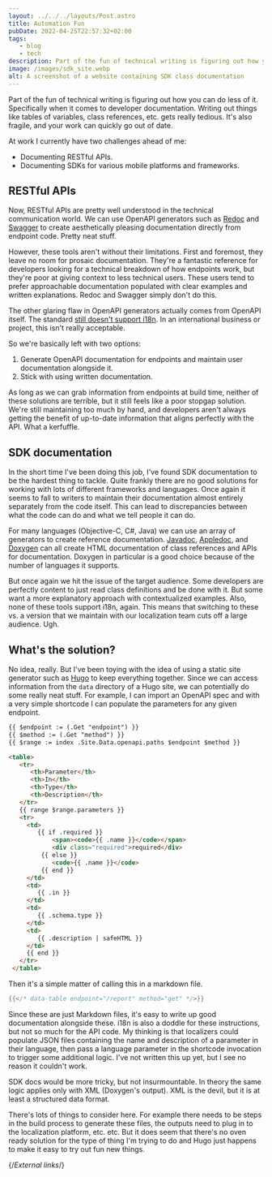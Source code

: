 ```yaml
---
layout: ../../../layouts/Post.astro
title: Automation Fun
pubDate: 2022-04-25T22:57:32+02:00
tags:
   - blog
   - tech
description: Part of the fun of technical writing is figuring out how you can do less of it.
image: /images/sdk_site.webp
alt: A screenshot of a website containing SDK class documentation
---
```


Part of the fun of technical writing is figuring out how you can do less of it. Specifically when it comes to developer documentation. Writing out things like tables of variables, class references, etc. gets really tedious. It's also fragile, and your work can quickly go out of date.

At work I currently have two challenges ahead of me:

- Documenting RESTful APIs.
- Documenting SDKs for various mobile platforms and frameworks.

## RESTful APIs

Now, RESTful APIs are pretty well understood in the technical communication world. We can use OpenAPI generators such as [Redoc][redoc] and [Swagger][swagger] to create aesthetically pleasing documentation directly from endpoint code. Pretty neat stuff.

However, these tools aren't without their limitations. First and foremost, they leave no room for prosaic documentation. They're a fantastic reference for developers looking for a technical breakdown of how endpoints work, but they're poor at giving context to less technical users. These users tend to prefer approachable documentation populated with clear examples and written explanations. Redoc and Swagger simply don't do this.

The other glaring flaw in OpenAPI generators actually comes from OpenAPI itself. The standard [still doesn't support i18n][openapi-github]. In an international business or project, this isn't really acceptable.

So we're basically left with two options:

1. Generate OpenAPI documentation for endpoints and maintain user documentation alongside it.
2. Stick with using written documentation.

As long as we can grab information from endpoints at build time, neither of these solutions are terrible, but it still feels like a poor stopgap solution. We're still maintaining too much by hand, and developers aren't always getting the benefit of up-to-date information that aligns perfectly with the API. What a kerfuffle.

## SDK documentation

In the short time I've been doing this job, I've found SDK documentation to be the hardest thing to tackle. Quite frankly there are no good solutions for working with lots of different frameworks and languages. Once again it seems to fall to writers to maintain their documentation almost entirely separately from the code itself. This can lead to discrepancies between what the code can do and what we tell people it can do.

For many languages (Objective-C, C#, Java) we can use an array of generators to create reference documentation. [Javadoc][javadoc], [Appledoc][appledoc], and [Doxygen][doxygen] can all create HTML documentation of class references and APIs for documentation. Doxygen in particular is a good choice because of the number of languages it supports.

But once again we hit the issue of the target audience. Some developers are perfectly content to just read class definitions and be done with it. But some want a more explanatory approach with contextualized examples. Also, none of these tools support i18n, again. This means that switching to these vs. a version that we maintain with our localization team cuts off a large audience. Ugh.

## What's the solution?

No idea, really. But I've been toying with the idea of using a static site generator such as [Hugo][hugo] to keep everything together. Since we can access information from the `data` directory of a Hugo site, we can potentially do some really neat stuff. For example, I can import an OpenAPI spec and with a very simple shortcode I can populate the parameters for any given endpoint.

```html
{{ $endpoint := (.Get "endpoint") }}
{{ $method := (.Get "method") }}
{{ $range := index .Site.Data.openapi.paths $endpoint $method }}

<table>
   <tr>
      <th>Parameter</th>
      <th>In</th>
      <th>Type</th>
      <th>Description</th>
   </tr>
   {{ range $range.parameters }}
   <tr>
     <td>
        {{ if .required }}
            <span><code>{{ .name }}</code></span>
            <div class="required">required</div>
         {{ else }}
            <code>{{ .name }}</code>
         {{ end }}
     </td>
     <td>
        {{ .in }}
     </td>
     <td>
        {{ .schema.type }}
     </td>
     <td>
        {{ .description | safeHTML }}
     </td>
     {{ end }}
   </tr>
 </table>
```

Then it's a simple matter of calling this in a markdown file.

```go
{{</* data-table endpoint="/report" method="get" */>}}
```

Since these are just Markdown files, it's easy to write up good documentation alongside these. i18n is also a doddle for these instructions, but not so much for the API code. My thinking is that localizers could populate JSON files containing the name and description of a parameter in their language, then pass a language parameter in the shortcode invocation to trigger some additional logic. I've not written this up yet, but I see no reason it couldn't work.

SDK docs would be more tricky, but not insurmountable. In theory the same logic applies only with XML (Doxygen's output). XML is the devil, but it is at least a structured data format.

There's lots of things to consider here. For example there needs to be steps in the build process to generate these files, the outputs need to plug in to the localization platform, etc. etc. But it does seem that there's no oven ready solution for the type of thing I'm trying to do and Hugo just happens to make it easy to try out fun new things.

{/*External links*/}

[appledoc]: https://github.com/tomaz/appledoc
[doxygen]: https://www.doxygen.nl/index.html
[hugo]: https://gohugo.io
[javadoc]: https://docs.oracle.com/javase/8/docs/technotes/tools/windows/javadoc.html
[openapi-github]: https://github.com/OAI/OpenAPI-Specification/issues/1740
[redoc]: https://redoc.ly
[swagger]: https://swagger.io
